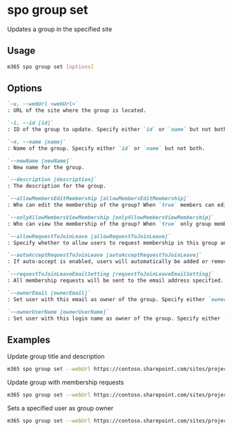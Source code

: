 
# spo group set

Updates a group in the specified site

## Usage

```sh
m365 spo group set [options]
```

## Options

```md defintion-list
`-u, --webUrl <webUrl>`
: URL of the site where the group is located.

`-i, --id [id]`
: ID of the group to update. Specify either `id` or `name` but not both.

`-n, --name [name]`
: Name of the group. Specify either `id` or `name` but not both.

`--newName [newName]`
: New name for the group.

`--description [description]`
: The description for the group.

`--allowMembersEditMembership [allowMembersEditMembership]`
: Who can edit the membership of the group? When `true` members can edit membership, otherwise only owners can do this.

`--onlyAllowMembersViewMembership [onlyAllowMembersViewMembership]`
: Who can view the membership of the group? When `true` only group members can view the membership, otherwise everyone can.

`--allowRequestToJoinLeave [allowRequestToJoinLeave]`
: Specify whether to allow users to request membership in this group and allow users to request to leave the group.

`--autoAcceptRequestToJoinLeave [autoAcceptRequestToJoinLeave]`
: If auto-accept is enabled, users will automatically be added or removed when they make a request.

`--requestToJoinLeaveEmailSetting [requestToJoinLeaveEmailSetting]`
: All membership requests will be sent to the email address specified.

`--ownerEmail [ownerEmail]`
: Set user with this email as owner of the group. Specify either `ownerEmail` or `ownerUserName` but not both.

`--ownerUserName [ownerUserName]`
: Set user with this login name as owner of the group. Specify either `ownerEmail` or `ownerUserName` but not both.
```

<Global />

## Examples

Update group title and description

```sh
m365 spo group set --webUrl https://contoso.sharepoint.com/sites/project-x --id 18 --newTitle "Project leaders" --description "This group contains all project leaders"
```

Update group with membership requests

```sh
m365 spo group set --webUrl https://contoso.sharepoint.com/sites/project-x --title "Project leaders" --allowRequestToJoinLeave true --requestToJoinLeaveEmailSetting john.doe@contoso.com
```

Sets a specified user as group owner

```sh
m365 spo group set --webUrl https://contoso.sharepoint.com/sites/project-x --id 18 --ownerEmail john.doe@contoso.com
```
